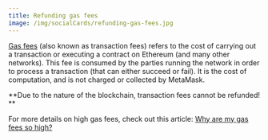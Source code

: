 ```yaml
---
title: Refunding gas fees
image: /img/socialCards/refunding-gas-fees.jpg
---
```



<CustomLayout />

[Gas fees](/transactions-and-gas/gas-fees/user-guide-gas) (also known as transaction fees) refers to the cost of carrying out a transaction or executing a contract on Ethereum (and many other networks). This fee is consumed by the parties running the network in order to process a transaction (that can either succeed or fail). It is the cost of computation, and is not charged or collected by MetaMask.

**Due to the nature of the blockchain, transaction fees cannot be refunded! **

For more details on high gas fees, check out this article: [Why are my gas fees so high?](/transactions-and-gas/gas-fees/why-are-my-gas-fees-so-high)
